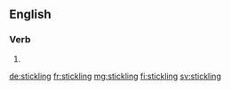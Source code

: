 
==English==

===Verb===
{{head|en}}

# {{present participle of|stickle}}

[[de:stickling]]
[[fr:stickling]]
[[mg:stickling]]
[[fi:stickling]]
[[sv:stickling]]